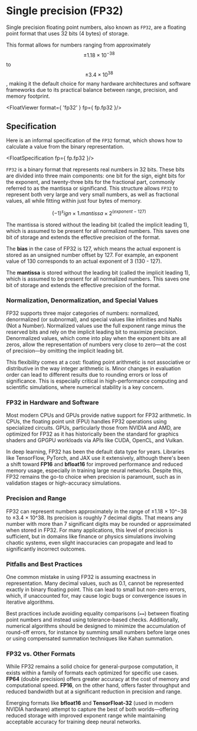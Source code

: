 
# Single precision (FP32)

Single precision floating point numbers, also known as `FP32`, are a floating point format that uses 32 bits (4 bytes) of storage.

This format allows for numbers ranging from approximately $$\pm1.18 \times 10^{-38}$$ to $$\pm3.4 \times 10^{38}$$, making it the default choice for many hardware architectures and software frameworks due to its practical balance between range, precision, and memory footprint.

<FloatViewer format={ 'fp32' } fp={ fp.fp32 }/>

## Specification

Here is an informal specification of the `FP32` format, which shows how to calculate a value from the binary representation.

<FloatSpecification fp={ fp.fp32 }/>

`FP32` is a binary format that represents real numbers in 32 bits. These bits are divided into three main components: one bit for the sign, eight bits for the exponent, and twenty-three bits for the fractional part, commonly referred to as the mantissa or significand. This structure allows `FP32` to represent both very large and very small numbers, as well as fractional values, all while fitting within just four bytes of memory.

$$(-1)^sign \times 1.mantissa \times 2^(exponent - 127)$$

The mantissa is stored without the leading bit (called the implicit leading 1), which is assumed to be present for all normalized numbers. This saves one bit of storage and extends the effective precision of the format.

The **bias** in the case of FP32 is 127, which means the actual exponent is stored as an unsigned number offset by 127. For example, an exponent value of 130 corresponds to an actual exponent of 3 (130 - 127).

The **mantissa** is stored without the leading bit (called the implicit leading 1), which is assumed to be present for all normalized numbers. This saves one bit of storage and extends the effective precision of the format.

### Normalization, Denormalization, and Special Values

FP32 supports three major categories of numbers: normalized, denormalized (or subnormal), and special values like infinities and NaNs (Not a Number). Normalized values use the full exponent range minus the reserved bits and rely on the implicit leading bit to maximize precision. Denormalized values, which come into play when the exponent bits are all zeros, allow the representation of numbers very close to zero—at the cost of precision—by omitting the implicit leading bit.

This flexibility comes at a cost: floating point arithmetic is not associative or distributive in the way integer arithmetic is. Minor changes in evaluation order can lead to different results due to rounding errors or loss of significance. This is especially critical in high-performance computing and scientific simulations, where numerical stability is a key concern.

### FP32 in Hardware and Software

Most modern CPUs and GPUs provide native support for FP32 arithmetic. In CPUs, the floating point unit (FPU) handles FP32 operations using specialized circuits. GPUs, particularly those from NVIDIA and AMD, are optimized for FP32 as it has historically been the standard for graphics shaders and GPGPU workloads via APIs like CUDA, OpenCL, and Vulkan.

In deep learning, FP32 has been the default data type for years. Libraries like TensorFlow, PyTorch, and JAX use it extensively, although there's been a shift toward **FP16** and **bfloat16** for improved performance and reduced memory usage, especially in training large neural networks. Despite this, FP32 remains the go-to choice when precision is paramount, such as in validation stages or high-accuracy simulations.

### Precision and Range

FP32 can represent numbers approximately in the range of ±1.18 × 10^−38 to ±3.4 × 10^38. Its precision is roughly 7 decimal digits. That means any number with more than 7 significant digits may be rounded or approximated when stored in FP32. For many applications, this level of precision is sufficient, but in domains like finance or physics simulations involving chaotic systems, even slight inaccuracies can propagate and lead to significantly incorrect outcomes.

### Pitfalls and Best Practices

One common mistake in using FP32 is assuming exactness in representation. Many decimal values, such as 0.1, cannot be represented exactly in binary floating point. This can lead to small but non-zero errors, which, if unaccounted for, may cause logic bugs or convergence issues in iterative algorithms.

Best practices include avoiding equality comparisons (`==`) between floating point numbers and instead using tolerance-based checks. Additionally, numerical algorithms should be designed to minimize the accumulation of round-off errors, for instance by summing small numbers before large ones or using compensated summation techniques like Kahan summation.

### FP32 vs. Other Formats

While FP32 remains a solid choice for general-purpose computation, it exists within a family of formats each optimized for specific use cases. **FP64** (double precision) offers greater accuracy at the cost of memory and computational speed. **FP16**, on the other hand, offers faster throughput and reduced bandwidth but at a significant reduction in precision and range.

Emerging formats like **bfloat16** and **TensorFloat-32** (used in modern NVIDIA hardware) attempt to capture the best of both worlds—offering reduced storage with improved exponent range while maintaining acceptable accuracy for training deep neural networks.